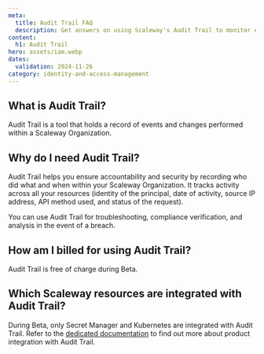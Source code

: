 ```yaml
---
meta:
  title: Audit Trail FAQ
  description: Get answers on using Scaleway's Audit Trail to monitor events, enhance security, and track activities across your resources
content:
  h1: Audit Trail
hero: assets/iam.webp
dates:
  validation: 2024-11-26
category: identity-and-access-management
---
```


## What is Audit Trail?

Audit Trail is a tool that holds a record of events and changes performed within a Scaleway Organization.

## Why do I need Audit Trail?

Audit Trail helps you ensure accountability and security by recording who did what and when within your Scaleway Organization. It tracks activity across all your resources (identity of the principal, date of activity, source IP address, API method used, and status of the request).

You can use Audit Trail for troubleshooting, compliance verification, and analysis in the event of a breach.

## How am I billed for using Audit Trail?

Audit Trail is free of charge during Beta.

## Which Scaleway resources are integrated with Audit Trail?

During Beta, only Secret Manager and Kubernetes are integrated with Audit Trail. Refer to the [dedicated documentation](/identity-and-access-management/audit-trail/reference-content/product-integration-with-adt/) to find out more about product integration with Audit Trail.
